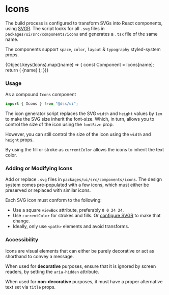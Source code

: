
<Meta title="Components/Icons" component={Icons} />

# Icons

The build process is configured to transform SVGs into React components, using [SVGR](https://react-svgr.com). The script looks for all `.svg` files in `packages/ui/src/components/icons` and generates a `.tsx` file of the same name.

The components support `space`, `color`, `layout` & `typography` styled-system props.

<Preview withSource="none">
  <Story name="directory">
    <Grid
      gridTemplateColumns="repeat(auto-fill, minmax(min-content, 30%))"
      gridAutoRows="4rem"
      gridAutoFlow="dense"
      gridGap={3}
      p={3}
      justifyContent="center"
    >
      {Object.keys(Icons).map((name) => {
        const Component = Icons[name];
        return (
          <Flex key={name} alignItems="center">
            <Component
              color="text.primary"
              fontSize={6}
              justifySelf="center"
              aria-hidden
            />
            <Text ml={2} fontSize={1} color="text.secondary">
              {name}
            </Text>
          </Flex>
        );
      })}
    </Grid>
  </Story>
</Preview>

### Usage

As a compound `Icons` component

```js
import { Icons } from "@dss/ui";
```

<Preview withSource="open">
  <Story name="usage">
    <Icons.CheckboxChecked title="checkbox checked" color="text.primary" />
  </Story>
</Preview>

The icon generator script replaces the SVG `width` and `height` values by `1em` to make the SVG size inherit the font-size. Which, in turn, allows you to control the size of the icon using the `fontSize` prop.

<Preview>
  <Story name="sizing with font-size">
    <Flex alignItems="center">
      <Icons.Loader fontSize={0} mr={2} color="text.primary" aria-hidden />
      <Icons.Loader fontSize={1} mr={2} color="text.primary" aria-hidden />
      <Icons.Loader fontSize={2} mr={2} color="text.primary" aria-hidden />
      <Icons.Loader fontSize={3} mr={2} color="text.primary" aria-hidden />
      <Icons.Loader fontSize={4} mr={2} color="text.primary" aria-hidden />
      <Icons.Loader fontSize={5} mr={2} color="text.primary" aria-hidden />
      <Icons.Loader fontSize={6} mr={2} color="text.primary" aria-hidden />
      <Icons.Loader fontSize={7} mr={2} color="text.primary" aria-hidden />
    </Flex>
  </Story>
</Preview>

However, you can still control the size of the icon using the `width` and `height` props.

<Preview>
  <Story name="sizing with layout props">
    <Icons.Loader width={3} height={3} color="text.primary" aria-hidden />
  </Story>
</Preview>

By using the fill or stroke as `currentColor` allows the icons to inherit the text color.

<Preview>
  <Story name="color">
    <Flex alignItems="center">
      <Icons.CheckboxChecked color="red" mr={2} aria-hidden />
      <Icons.CheckboxChecked color="orange" mr={2} aria-hidden />
      <Icons.CheckboxChecked color="gold" mr={2} aria-hidden />
      <Icons.CheckboxChecked color="green" mr={2} aria-hidden />
      <Icons.CheckboxChecked color="blue" mr={2} aria-hidden />
      <Icons.CheckboxChecked color="indigo" mr={2} aria-hidden />
      <Icons.CheckboxChecked color="violet" mr={2} aria-hidden />
    </Flex>
  </Story>
</Preview>

### Adding or Modifying Icons

Add or replace `.svg` files in `packages/ui/src/components/icons`. The design system comes pre-populated with a few icons, which must either be preserved or replaced with similar icons.

Each SVG icon must conform to the following:

- Use a square `viewBox` attribute, preferably `0 0 24 24`.
- Use `currentColor` for strokes and fills. Or [configure SVGR](https://react-svgr.com/docs/cli/#transform-icons) to make that change.
- Ideally, only use `<path>` elements and avoid transforms.

### Accessibility

Icons are visual elements that can either be purely decorative or act as shorthand to convey a message.

When used for **decorative** purposes, ensure that it is ignored by screen readers, by setting the `aria-hidden` attribute.

<Preview withSource="open">
  <Story name="as decorative">
    <Icons.RadioChecked color="text.primary" aria-hidden />
  </Story>
</Preview>

When used for **non-decorative** purposes, it must have a proper alternative text set via `title` props.

<Preview withSource="open">
  <Story name="as non-decorative">
    <Icons.Loader color="text.primary" title="waiting for content to load" />
  </Story>
</Preview>
